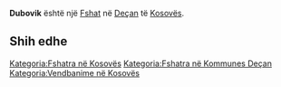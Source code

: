 {{Fshat në Kosovës
 | Emri                = Dubovik
| sqi_N_name = Dubovik
| sqi_N_FULL_NAME_RO = Dubovik
| sqi_N_FULL_NAME_ND_RO = Dubovik
| sqi_N_SORT_NAME_RG = DUBOVIK
| sqi_N_FULL_NAME_RG = Dubovik
| sqi_N_FULL_NAME_ND_RG = Dubovik
| sqi_V_name = Burrëmadh
| sqi_V_FULL_NAME_RO = Burrëmadh Burrëmadhi Duboviku
| sqi_V_FULL_NAME_ND_RO = Burremadh Burremadhi Duboviku
| sqi_V_SORT_NAME_RG = BURREMADH BURREMADHI DUBOVIKU
| sqi_V_FULL_NAME_RG = Burrëmadh Burrëmadhi Duboviku
| sqi_V_FULL_NAME_ND_RG = Burremadh Burremadhi Duboviku
| srp_N_name = Dubovik
| srp_N_FULL_NAME_RO = Dubovik
| srp_N_FULL_NAME_ND_RO = Dubovik
| srp_N_SORT_NAME_RG = DUBOVIK
| srp_N_FULL_NAME_RG = Dubovik
| srp_N_FULL_NAME_ND_RG = Dubovik
| srp_NS_name = Дубовик
| srp_NS_FULL_NAME_RO = Дубовик
| srp_NS_FULL_NAME_ND_RO = Дубовик
| srp_NS_SORT_NAME_RG = ДУБОВИК
| srp_NS_FULL_NAME_RG = Дубовик
| srp_NS_FULL_NAME_ND_RG = Дубовик

 | Emri (Rasa dhanore) = 
 | Figura              = 
 | Shteti              = Kosovo
 | Komuna              = Deçan
 | Kodi postar         = 
 | Sipërfaqja          = 

 | Popullsia           = 

 | Regj. i popullsisë  = 
 | Dend. e popullsisë  = 
 | Faqja zyrtare       = 
 <!--- Koordinatat ----> 
 | Gjerësia            = 42.573611
 | Gjatësia            = 20.336667
 | Lartësia            = 
}}
'''Dubovik''' është një [[Fshat]] në [[Deçan]] të [[Kosovës]].

<!-- == Gjeografia == -->
<!-- == Historia == -->
<!-- == Demografia == -->
== Shih edhe ==
{{Komuna Deçan}}
{{Kosovo-Administrata-Cung}}

[[Kategoria:Fshatra në Kosovës]]
[[Kategoria:Fshatra në Kommunes Deçan]]
[[Kategoria:Vendbanime në Kosovës]]